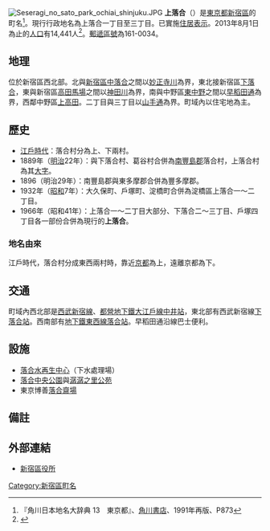 {{Pathnav|日本|東京都|新宿區|name=上落合|frame=1}}
{{Infobox Settlement
|official_name = 上落合
|native_name =
|settlement_type = [[町|町]]
|image_skyline = Ochiai sewage plant shinjuku tokyo.JPG
|imagesize = 250px
|image_caption = 落合水再生中心
|image_flag =
|image_seal =
| image_map =
| map_caption =
| pushpin_map =
|subdivision_type = [[國家|國家]]
|subdivision_name = [[File:Flag_of_Japan.svg|border]] [[日本|日本]]
|subdivision_type1 = [[都道府縣|都道府縣]]
|subdivision_name1 = [[File:Flag_of_Tokyo_Prefecture.svg|25px]] [[東京都|東京都]]
|subdivision_type2 = [[東京都區部|特別區]]
|subdivision_name2 = [[File:Flag_of_Shinjuku,_Tokyo.svg|25px]] [[新宿區|新宿區]]
|established_title =
|established_date =
|government_type =
|leader_title =
|leader_name =
|area_magnitude =
|area_total_sq_mi =
|area_total_km2 =
|area_land_sq_mi =
|area_land_km2 =
|area_urban_sq_mi =
|area_urban_km2 =
|area_metro_km2 =
|area_metro_sq_mi =
|population_as_of= 2013年（平成25年）8月1日
|population_footnotes =
|population_total = 14441
|population_urban =
|population_metro =
|population_density_sq_mi =
|population_density_km2 =
| timezone = [[日本標準時間|JST]]
| utc_offset = +9
|timezone_DST =
|utc_offset_DST =
|latd=|latm=|lats=|latNS=
|longd=|longm=|longs=|longEW=
|elevation_footnotes=
|elevation_m =
|elevation_ft =
|postal_code_type = [[郵遞區號|郵遞區號]]
|postal_code = 161-0034
|area_code =
|website =
|footnotes =
}}
[[File:Seseragi_no_sato_park_ochiai_shinjuku.JPG|thumb]]
'''上落合'''（{{jpn|j=上落合|hg=かみおちあい|rm=Kami-ochiai|f=y}}）是[[東京都|東京都]][[新宿區|新宿區]]的町名<ref name="kado">『角川日本地名大辞典 13　東京都』、[[角川書店|角川書店]]、1991年再版、P873</ref>。現行行政地名為上落合一丁目至三丁目。已實施[[住居表示|住居表示]]。2013年8月1日為止的[[人口|人口]]有14,441人<ref>{{Cite web |url=http://www.city.shinjuku.lg.jp/content/000130038.xls |title=新宿区　住民基本台帳の町丁別世帯数及び男女別人口（日本人と外国人の合計） |accessdate=2013-08-10 |archive-date=2014-08-19 |archive-url=https://web.archive.org/web/20140819083633/http://www.city.shinjuku.lg.jp/content/000130038.xls |dead-url=no }}</ref>。[[郵遞區號|郵遞區號]]為161-0034。

== 地理 ==
位於新宿區西北部。北與[[新宿區|新宿區]][[中落合_(新宿區)|中落合]]之間以[[妙正寺川|妙正寺川]]為界，東北接新宿區[[下落合|下落合]]，東與新宿區[[高田馬場|高田馬場]]之間以[[神田川_(東京都)|神田川]]為界，南與中野區[[東中野_(中野區)|東中野]]之間以[[早稻田通|早稻田通]]為界，西鄰中野區[[上高田|上高田]]。二丁目與三丁目以[[東京都道317號環狀六號線|山手通]]為界。町域內以住宅地為主。

== 歷史 ==
*[[江戶時代|江戶時代]]：落合村分為上、下兩村。
*1889年（[[明治|明治]]22年）：與下落合村、葛谷村合併為[[南豐島郡|南豐島郡]]落合村，上落合村為其[[大字|大字]]。
*1896（明治29年）：南豐島郡與東多摩郡合併為豐多摩郡。
*1932年（[[昭和|昭和]]7年）：大久保町、戶塚町、淀橋町合併為淀橋區上落合一～二丁目。
*1966年（昭和41年）：上落合一～二丁目大部分、下落合二～三丁目、戶塚四丁目各一部份合併為現行的'''上落合'''。
=== 地名由來 ===
江戶時代，落合村分成東西兩村時，靠近[[京都|京都]]為上，遠離京都為下。

== 交通 ==
町域內西北部是[[西武新宿線|西武新宿線]]、[[都營地下鐵大江戶線|都營地下鐵大江戶線]][[中井站|中井站]]，東北部有西武新宿線[[下落合站|下落合站]]。西南部有[[地下鐵|地下鐵]][[東京地下鐵東西線|東西線]][[落合站_(東京都)|落合站]]。早稻田通沿線巴士便利。

== 設施 ==
* [[落合水再生中心|落合水再生中心]]（下水處理場）
* [[落合中央公園|落合中央公園]]與[[潺潺之里公苑|潺潺之里公苑]]
* 東京博善[[落合齋場|落合齋場]]

== 備註 ==
{{reflist}}

== 外部連結 ==
* [http://www.city.shinjuku.lg.jp/ 新宿區役所]{{Wayback|url=http://www.city.shinjuku.lg.jp/ |date=20130630141142 }}

{{新宿區的町名}}

{{DEFAULTSORT:Kami-Ochiai}}
[[Category:新宿區町名|Category:新宿區町名]]